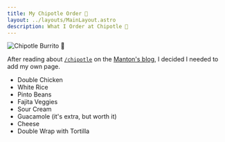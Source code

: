 ```yaml
---
title: My Chipotle Order 🌯
layout: ../layouts/MainLayout.astro
description: What I Order at Chipotle 🌯
---
```


![Chipotle Burrito 🌯](../assets/burrito.png)

After reading about [`/chipotle`](https://slashpages.net#chipotle) on the [Manton's blog](https://www.manton.org/2024/05/29/today-i-learned.html), I decided I needed to add my own page.

- Double Chicken
- White Rice
- Pinto Beans
- Fajita Veggies
- Sour Cream
- Guacamole (it's extra, but worth it)
- Cheese
- Double Wrap with Tortilla


